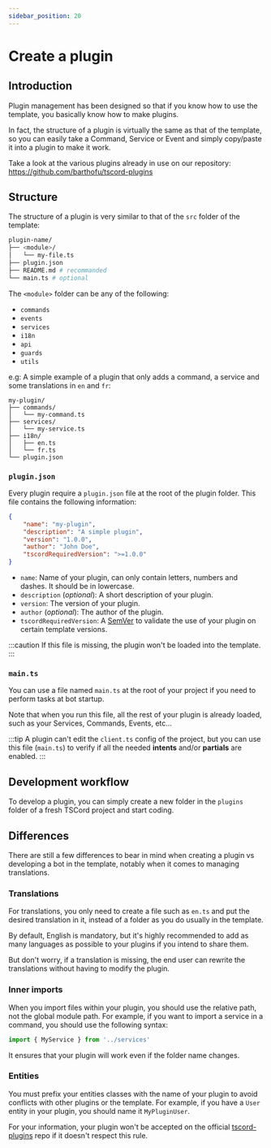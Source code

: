 ```yaml
---
sidebar_position: 20
---
```


# Create a plugin

## Introduction

Plugin management has been designed so that if you know how to use the template, you basically know how to make plugins.

In fact, the structure of a plugin is virtually the same as that of the template, so you can easily take a Command, Service or Event and simply copy/paste it into a plugin to make it work.

Take a look at the various plugins already in use on our repository: https://github.com/barthofu/tscord-plugins

## Structure

The structure of a plugin is very similar to that of the `src` folder of the template:
```bash
plugin-name/
├── <module>/
│   └── my-file.ts
├── plugin.json 
├── README.md # recommanded
└── main.ts # optional
```

The `<module>` folder can be any of the following:
- `commands`
- `events`
- `services`
- `i18n`
- `api`
- `guards`
- `utils`

e.g: A simple example of a plugin that only adds a command, a service and some translations in `en` and `fr`:
```
my-plugin/
├── commands/
│   └── my-command.ts
├── services/
│   └── my-service.ts
├── i18n/
│   ├── en.ts
│   └── fr.ts
└── plugin.json
```

### `plugin.json`

Every plugin require a `plugin.json` file at the root of the plugin folder. This file contains the following information:
```json
{
    "name": "my-plugin",
    "description": "A simple plugin",
    "version": "1.0.0",
    "author": "John Doe",
    "tscordRequiredVersion": ">=1.0.0"
}
```

- `name`: Name of your plugin, can only contain letters, numbers and dashes. It should be in lowercase.
- `description` (*optional*): A short description of your plugin.
- `version`: The version of your plugin.
- `author` (*optional*): The author of the plugin.
- `tscordRequiredVersion`: A [SemVer](https://semver.org/) to validate the use of your plugin on certain template versions.

:::caution
If this file is missing, the plugin won't be loaded into the template.
:::

### `main.ts`

You can use a file named `main.ts` at the root of your project if you need to perform tasks at bot startup.

Note that when you run this file, all the rest of your plugin is already loaded, such as your Services, Commands, Events, etc...

:::tip
A plugin can't edit the `client.ts` config of the project, but you can use this file (`main.ts`) to verify if all the needed **intents** and/or **partials** are enabled.
:::

## Development workflow

To develop a plugin, you can simply create a new folder in the `plugins` folder of a fresh TSCord project and start coding. 

## Differences

There are still a few differences to bear in mind when creating a plugin vs developing a bot in the template, notably when it comes to managing translations.

### Translations

For translations, you only need to create a file such as `en.ts` and put the desired translation in it, instead of a folder as you do usually in the template. 

By default, English is mandatory, but it's highly recommended to add as many languages as possible to your plugins if you intend to share them.

But don't worry, if a translation is missing, the end user can rewrite the translations without having to modify the plugin.

### Inner imports

When you import files within your plugin, you should use the relative path, not the global module path. For example, if you want to import a service in a command, you should use the following syntax:

```ts
import { MyService } from '../services'
```

It ensures that your plugin will work even if the folder name changes.

### Entities

You must prefix your entities classes with the name of your plugin to avoid conflicts with other plugins or the template. For example, if you have a `User` entity in your plugin, you should name it `MyPluginUser`.

For your information, your plugin won't be accepted on the official [tscord-plugins](https://github.com/barthofu/tscord-plugins) repo if it doesn't respect this rule. 